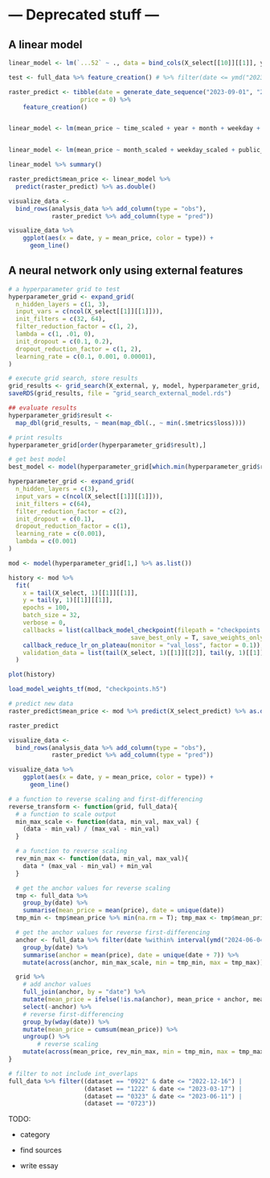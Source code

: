 # --- Deprecated stuff ---

## A linear model

```r
linear_model <- lm(`...52` ~ ., data = bind_cols(X_select[[10]][[1]], y[[10]][[1]]) %>% mutate(across(c(public_holiday, school_holiday, day2:month12), as.factor)))

test <- full_data %>% feature_creation() # %>% filter(date <= ymd("2023-09-01"))

raster_predict <- tibble(date = generate_date_sequence("2023-09-01", "2025-01-31", "1 day"), 
                    price = 0) %>% 
    feature_creation()


linear_model <- lm(mean_price ~ time_scaled + year + month + weekday + public_holiday + school_holiday, data = test)


linear_model <- lm(mean_price ~ month_scaled + weekday_scaled + public_holiday + school_holiday, data = test)

linear_model %>% summary()

raster_predict$mean_price <- linear_model %>% 
  predict(raster_predict) %>% as.double()

visualize_data <-
  bind_rows(analysis_data %>% add_column(type = "obs"),
            raster_predict %>% add_column(type = "pred"))

visualize_data %>%
    ggplot(aes(x = date, y = mean_price, color = type)) +
      geom_line()
```

## A neural network only using external features

```r
# a hyperparameter grid to test
hyperparameter_grid <- expand_grid(
  n_hidden_layers = c(1, 3),
  input_vars = c(ncol(X_select[[1]][[1]])),
  init_filters = c(32, 64),
  filter_reduction_factor = c(1, 2),
  lambda = c(1, .01, 0),
  init_dropout = c(0.1, 0.2),
  dropout_reduction_factor = c(1, 2),
  learning_rate = c(0.1, 0.001, 0.00001),
)

# execute grid search, store results
grid_results <- grid_search(X_external, y, model, hyperparameter_grid, 10)
saveRDS(grid_results, file = "grid_search_external_model.rds")

## evaluate results
hyperparameter_grid$result <-
  map_dbl(grid_results, ~ mean(map_dbl(., ~ min(.$metrics$loss))))

# print results
hyperparameter_grid[order(hyperparameter_grid$result),]

# get best model
best_model <- model(hyperparameter_grid[which.min(hyperparameter_grid$result),])
```

```r
hyperparameter_grid <- expand_grid(
  n_hidden_layers = c(3),
  input_vars = c(ncol(X_select[[1]][[1]])),
  init_filters = c(64),
  filter_reduction_factor = c(2),
  init_dropout = c(0.1),
  dropout_reduction_factor = c(1),
  learning_rate = c(0.001),
  lambda = c(0.001)
)

mod <- model(hyperparameter_grid[1,] %>% as.list())

history <- mod %>% 
  fit(
    x = tail(X_select, 1)[[1]][[1]],
    y = tail(y, 1)[[1]][[1]],
    epochs = 100,
    batch_size = 32,
    verbose = 0,
    callbacks = list(callback_model_checkpoint(filepath = "checkpoints.h5",
                                  save_best_only = T, save_weights_only= T),
    callback_reduce_lr_on_plateau(monitor = "val_loss", factor = 0.1)),
    validation_data = list(tail(X_select, 1)[[1]][[2]], tail(y, 1)[[1]][[2]])
  )

plot(history)

load_model_weights_tf(mod, "checkpoints.h5")
```

```r
# predict new data
raster_predict$mean_price <- mod %>% predict(X_select_predict) %>% as.double()

raster_predict

visualize_data <-
  bind_rows(analysis_data %>% add_column(type = "obs"),
            raster_predict %>% add_column(type = "pred"))

visualize_data %>%
    ggplot(aes(x = date, y = mean_price, color = type)) +
      geom_line()
```


```r
# a function to reverse scaling and first-differencing
reverse_transform <- function(grid, full_data){
  # a function to scale output   
  min_max_scale <- function(data, min_val, max_val) {
    (data - min_val) / (max_val - min_val)
  } 

  # a function to reverse scaling
  rev_min_max <- function(data, min_val, max_val){
    data * (max_val - min_val) + min_val
  }

  # get the anchor values for reverse scaling
  tmp <- full_data %>%
    group_by(date) %>%
    summarise(mean_price = mean(price), date = unique(date))
  tmp_min <- tmp$mean_price %>% min(na.rm = T); tmp_max <- tmp$mean_price %>% max(na.rm = T)

  # get the anchor values for reverse first-differencing
  anchor <- full_data %>% filter(date %within% interval(ymd("2024-06-04"), ymd("2024-06-10"))) %>% 
    group_by(date) %>%
    summarise(anchor = mean(price), date = unique(date + 7)) %>%
    mutate(across(anchor, min_max_scale, min = tmp_min, max = tmp_max))

  grid %>%
    # add anchor values
    full_join(anchor, by = "date") %>%
    mutate(mean_price = ifelse(!is.na(anchor), mean_price + anchor, mean_price)) %>%
    select(-anchor) %>%
    # reverse first-differencing
    group_by(wday(date)) %>%
    mutate(mean_price = cumsum(mean_price)) %>%
    ungroup() %>%
        # reverse scaling
    mutate(across(mean_price, rev_min_max, min = tmp_min, max = tmp_max))
}
```

```r
# filter to not include int_overlaps
full_data %>% filter((dataset == "0922" & date <= "2022-12-16") | 
                     (dataset == "1222" & date <= "2023-03-17") | 
                     (dataset == "0323" & date <= "2023-06-11") |
                     (dataset == "0723"))
```


TODO:

- category

- find sources
- write essay